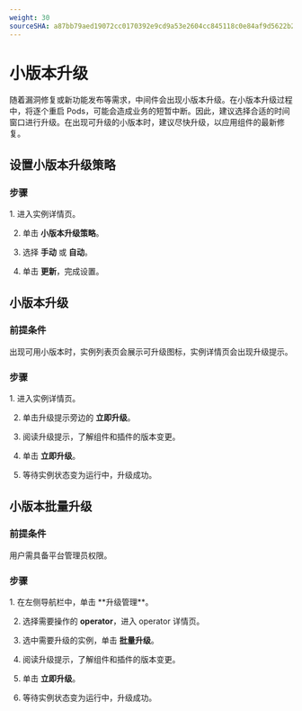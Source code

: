 ```yaml
---
weight: 30
sourceSHA: a87bb79aed19072cc0170392e9cd9a53e2604cc845118c0e84af9d5622b25900
---
```


# 小版本升级

随着漏洞修复或新功能发布等需求，中间件会出现小版本升级。在小版本升级过程中，将逐个重启 Pods，可能会造成业务的短暂中断。因此，建议选择合适的时间窗口进行升级。在出现可升级的小版本时，建议尽快升级，以应用组件的最新修复。

## 设置小版本升级策略

### 步骤

<Tabs>
<Tab label="Web Console">
1. 进入实例详情页。

2. 单击 **小版本升级策略**。

3. 选择 **手动** 或 **自动**。

4. 单击 **更新**，完成设置。
</Tab>
</Tabs>

## 小版本升级

### 前提条件

出现可用小版本时，实例列表页会展示可升级图标，实例详情页会出现升级提示。

### 步骤

<Tabs>
<Tab label="Web Console">
1. 进入实例详情页。

2. 单击升级提示旁边的 **立即升级**。

3. 阅读升级提示，了解组件和插件的版本变更。

4. 单击 **立即升级**。

5. 等待实例状态变为运行中，升级成功。
</Tab>
</Tabs>

## 小版本批量升级

### 前提条件

用户需具备平台管理员权限。

### 步骤

<Tabs>
<Tab label="Web Console">
1. 在左侧导航栏中，单击 **升级管理**。

2. 选择需要操作的 **operator**，进入 operator 详情页。

3. 选中需要升级的实例，单击 **批量升级**。

4. 阅读升级提示，了解组件和插件的版本变更。

5. 单击 **立即升级**。

6. 等待实例状态变为运行中，升级成功。
</Tab>
</Tabs>
